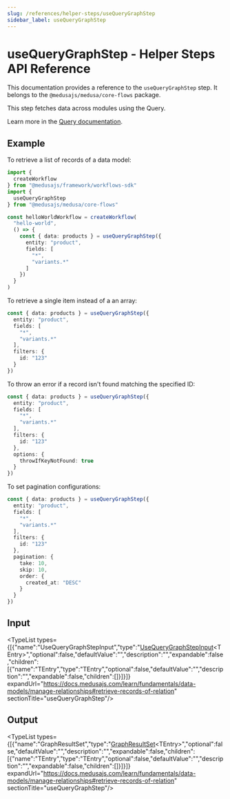 ```yaml
---
slug: /references/helper-steps/useQueryGraphStep
sidebar_label: useQueryGraphStep
---
```



# useQueryGraphStep - Helper Steps API Reference

This documentation provides a reference to the `useQueryGraphStep` step. It belongs to the `@medusajs/medusa/core-flows` package.

This step fetches data across modules using the Query.

Learn more in the [Query documentation](https://docs.medusajs.com/learn/advanced-development/module-links/query).

## Example

To retrieve a list of records of a data model:

```ts
import {
  createWorkflow
} from "@medusajs/framework/workflows-sdk"
import {
  useQueryGraphStep
} from "@medusajs/medusa/core-flows"

const helloWorldWorkflow = createWorkflow(
  "hello-world",
  () => {
    const { data: products } = useQueryGraphStep({
      entity: "product",
      fields: [
        "*",
        "variants.*"
      ]
    })
  }
)
```

To retrieve a single item instead of a an array:

```ts
const { data: products } = useQueryGraphStep({
  entity: "product",
  fields: [
    "*",
    "variants.*"
  ],
  filters: {
    id: "123"
  }
})
```

To throw an error if a record isn't found matching the specified ID:

```ts
const { data: products } = useQueryGraphStep({
  entity: "product",
  fields: [
    "*",
    "variants.*"
  ],
  filters: {
    id: "123"
  },
  options: {
    throwIfKeyNotFound: true
  }
})
```

To set pagination configurations:

```ts
const { data: products } = useQueryGraphStep({
  entity: "product",
  fields: [
    "*",
    "variants.*"
  ],
  filters: {
    id: "123"
  },
  pagination: {
    take: 10,
    skip: 10,
    order: {
      created_at: "DESC"
    }
  }
})
```

## Input

<TypeList types={[{"name":"UseQueryGraphStepInput","type":"[UseQueryGraphStepInput](../../types/helper_steps.UseQueryGraphStepInput/page.mdx)&#60;TEntry&#62;","optional":false,"defaultValue":"","description":"","expandable":false,"children":[{"name":"TEntry","type":"TEntry","optional":false,"defaultValue":"","description":"","expandable":false,"children":[]}]}]} expandUrl="https://docs.medusajs.com/learn/fundamentals/data-models/manage-relationships#retrieve-records-of-relation" sectionTitle="useQueryGraphStep"/>

## Output

<TypeList types={[{"name":"GraphResultSet","type":"[GraphResultSet](../../../types/ModulesSdkTypes/types/types.ModulesSdkTypes.GraphResultSet/page.mdx)&#60;TEntry&#62;","optional":false,"defaultValue":"","description":"","expandable":false,"children":[{"name":"TEntry","type":"TEntry","optional":false,"defaultValue":"","description":"","expandable":false,"children":[]}]}]} expandUrl="https://docs.medusajs.com/learn/fundamentals/data-models/manage-relationships#retrieve-records-of-relation" sectionTitle="useQueryGraphStep"/>
